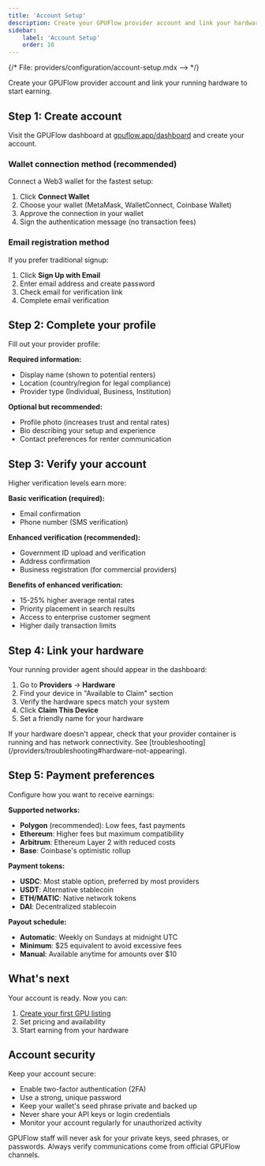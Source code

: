 ```yaml
---
title: 'Account Setup'
description: Create your GPUFlow provider account and link your hardware.
sidebar:
    label: 'Account Setup'
    order: 10
---
```

{/* File: providers/configuration/account-setup.mdx --> */}


Create your GPUFlow provider account and link your running hardware to start earning.

## Step 1: Create account

Visit the GPUFlow dashboard at [gpuflow.app/dashboard](https://gpuflow.app/dashboard) and create your account.

### Wallet connection method (recommended)

Connect a Web3 wallet for the fastest setup:

1. Click **Connect Wallet**
2. Choose your wallet (MetaMask, WalletConnect, Coinbase Wallet)
3. Approve the connection in your wallet
4. Sign the authentication message (no transaction fees)

### Email registration method

If you prefer traditional signup:

1. Click **Sign Up with Email**
2. Enter email address and create password
3. Check email for verification link
4. Complete email verification

## Step 2: Complete your profile

Fill out your provider profile:

**Required information:**
- Display name (shown to potential renters)
- Location (country/region for legal compliance)
- Provider type (Individual, Business, Institution)

**Optional but recommended:**
- Profile photo (increases trust and rental rates)
- Bio describing your setup and experience
- Contact preferences for renter communication

## Step 3: Verify your account

Higher verification levels earn more:

**Basic verification (required):**
- Email confirmation
- Phone number (SMS verification)

**Enhanced verification (recommended):**
- Government ID upload and verification
- Address confirmation
- Business registration (for commercial providers)

**Benefits of enhanced verification:**
- 15-25% higher average rental rates
- Priority placement in search results
- Access to enterprise customer segment
- Higher daily transaction limits

## Step 4: Link your hardware

Your running provider agent should appear in the dashboard:

1. Go to **Providers** → **Hardware**
2. Find your device in "Available to Claim" section
3. Verify the hardware specs match your system
4. Click **Claim This Device**
5. Set a friendly name for your hardware

<Aside type="tip">
If your hardware doesn't appear, check that your provider container is running and has network connectivity. See [troubleshooting](/providers/troubleshooting#hardware-not-appearing).
</Aside>

## Step 5: Payment preferences

Configure how you want to receive earnings:

**Supported networks:**
- **Polygon** (recommended): Low fees, fast payments
- **Ethereum**: Higher fees but maximum compatibility
- **Arbitrum**: Ethereum Layer 2 with reduced costs
- **Base**: Coinbase's optimistic rollup

**Payment tokens:**
- **USDC**: Most stable option, preferred by most providers
- **USDT**: Alternative stablecoin  
- **ETH/MATIC**: Native network tokens
- **DAI**: Decentralized stablecoin

**Payout schedule:**
- **Automatic**: Weekly on Sundays at midnight UTC
- **Minimum**: $25 equivalent to avoid excessive fees
- **Manual**: Available anytime for amounts over $10

## What's next

Your account is ready. Now you can:

1. [Create your first GPU listing](/providers/configuration/creating-listings)
2. Set pricing and availability
3. Start earning from your hardware

## Account security

Keep your account secure:

- Enable two-factor authentication (2FA)
- Use a strong, unique password
- Keep your wallet's seed phrase private and backed up
- Never share your API keys or login credentials
- Monitor your account regularly for unauthorized activity

<Aside type="caution">
GPUFlow staff will never ask for your private keys, seed phrases, or passwords. Always verify communications come from official GPUFlow channels.
</Aside>

